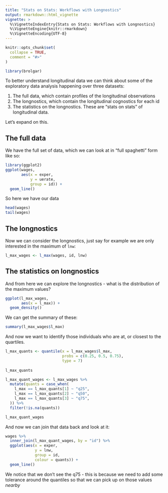 ```yaml
---
title: "Stats on Stats: Workflows with Longnostics"
output: rmarkdown::html_vignette
vignette: >
  %\VignetteIndexEntry{Stats on Stats: Workflows with Longnostics}
  %\VignetteEngine{knitr::rmarkdown}
  %\VignetteEncoding{UTF-8}
---
```


```r
knitr::opts_chunk$set(
  collapse = TRUE,
  comment = "#>"
)
```

```r
library(brolgar)
```

To better understand longitudinal data we can think about some of the exploratory data analysis happening over three datasets:

1. The full data, which contain profiles of the longitudinal observations
2. The longnostics, which contain the longitudinal cognostics for each id
3. The statistics on the longnostics. These are "stats on stats" of longitudinal data.

Let's expand on this.

## The full data

We have the full set of data, which we can look at in "full spaghetti" form like so:

```r
library(ggplot2)
ggplot(wages,
       aes(x = exper,
           y = uerate,
           group = id)) + 
  geom_line()
```

So here we have our data
```r
head(wages)
tail(wages)
```

## The longnostics

Now we can consider the longnostics, just say for example we are only interested in the maximum of `lnw`:

```r
l_max_wages <- l_max(wages, id, lnw)
```

## The statistics on longnostics

And from here we can explore the longnostics - what is the distribution of the maximum values?

```r
ggplot(l_max_wages,
       aes(x = l_max)) + 
  geom_density()
```

We can get the summary of these:

```r
summary(l_max_wages$l_max)
```

And now we want to identify those individuals who are at, or closest to the quartiles.

```r
l_max_quants <- quantile(x = l_max_wages$l_max,
                         probs = c(0.25, 0.5, 0.75),
                         type = 7)
                         
l_max_quants

l_max_quant_wages <- l_max_wages %>%
  mutate(quants = case_when(
    l_max == l_max_quants[1] ~ "q25",
    l_max == l_max_quants[2] ~ "q50",
    l_max == l_max_quants[3] ~ "q75",
  )) %>%
  filter(!is.na(quants))

l_max_quant_wages
```

And now we can join that data back and look at it:

```r
wages %>%
  inner_join(l_max_quant_wages, by = "id") %>%
  ggplot(aes(x = exper,
             y = lnw,
             group = id,
             colour = quants)) + 
  geom_line()
```

We notice that we don't see the q75 - this is because we need to add some tolerance around the quantiles so that we can pick up on those values _nearby_